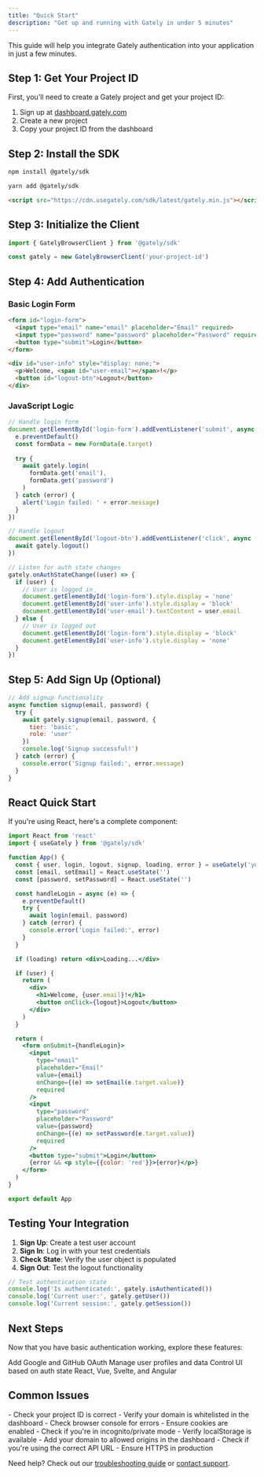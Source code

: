 ```yaml
---
title: "Quick Start"
description: "Get up and running with Gately in under 5 minutes"
---
```


This guide will help you integrate Gately authentication into your application in just a few minutes.

## Step 1: Get Your Project ID

First, you'll need to create a Gately project and get your project ID:

1. Sign up at [dashboard.gately.com](https://dashboard.gately.com)
2. Create a new project
3. Copy your project ID from the dashboard

## Step 2: Install the SDK

<CodeGroup>

```bash npm
npm install @gately/sdk
```


```bash yarn
yarn add @gately/sdk
```


```html CDN
<script src="https://cdn.usegately.com/sdk/latest/gately.min.js"></script>
```

</CodeGroup>

## Step 3: Initialize the Client

```javascript
import { GatelyBrowserClient } from '@gately/sdk'

const gately = new GatelyBrowserClient('your-project-id')
```

## Step 4: Add Authentication

### Basic Login Form

```html
<form id="login-form">
  <input type="email" name="email" placeholder="Email" required>
  <input type="password" name="password" placeholder="Password" required>
  <button type="submit">Login</button>
</form>

<div id="user-info" style="display: none;">
  <p>Welcome, <span id="user-email"></span>!</p>
  <button id="logout-btn">Logout</button>
</div>
```

### JavaScript Logic

```javascript
// Handle login form
document.getElementById('login-form').addEventListener('submit', async (e) => {
  e.preventDefault()
  const formData = new FormData(e.target)
  
  try {
    await gately.login(
      formData.get('email'),
      formData.get('password')
    )
  } catch (error) {
    alert('Login failed: ' + error.message)
  }
})

// Handle logout
document.getElementById('logout-btn').addEventListener('click', async () => {
  await gately.logout()
})

// Listen for auth state changes
gately.onAuthStateChange((user) => {
  if (user) {
    // User is logged in
    document.getElementById('login-form').style.display = 'none'
    document.getElementById('user-info').style.display = 'block'
    document.getElementById('user-email').textContent = user.email
  } else {
    // User is logged out
    document.getElementById('login-form').style.display = 'block'
    document.getElementById('user-info').style.display = 'none'
  }
})
```

## Step 5: Add Sign Up (Optional)

```javascript
// Add signup functionality
async function signup(email, password) {
  try {
    await gately.signup(email, password, {
      tier: 'basic',
      role: 'user'
    })
    console.log('Signup successful!')
  } catch (error) {
    console.error('Signup failed:', error.message)
  }
}
```

## React Quick Start

If you're using React, here's a complete component:

```jsx
import React from 'react'
import { useGately } from '@gately/sdk'

function App() {
  const { user, login, logout, signup, loading, error } = useGately('your-project-id')
  const [email, setEmail] = React.useState('')
  const [password, setPassword] = React.useState('')

  const handleLogin = async (e) => {
    e.preventDefault()
    try {
      await login(email, password)
    } catch (error) {
      console.error('Login failed:', error)
    }
  }

  if (loading) return <div>Loading...</div>

  if (user) {
    return (
      <div>
        <h1>Welcome, {user.email}!</h1>
        <button onClick={logout}>Logout</button>
      </div>
    )
  }

  return (
    <form onSubmit={handleLogin}>
      <input
        type="email"
        placeholder="Email"
        value={email}
        onChange={(e) => setEmail(e.target.value)}
        required
      />
      <input
        type="password"
        placeholder="Password"
        value={password}
        onChange={(e) => setPassword(e.target.value)}
        required
      />
      <button type="submit">Login</button>
      {error && <p style={{color: 'red'}}>{error}</p>}
    </form>
  )
}

export default App
```

## Testing Your Integration

1. **Sign Up**: Create a test user account
2. **Sign In**: Log in with your test credentials
3. **Check State**: Verify the user object is populated
4. **Sign Out**: Test the logout functionality

```javascript
// Test authentication state
console.log('Is authenticated:', gately.isAuthenticated())
console.log('Current user:', gately.getUser())
console.log('Current session:', gately.getSession())
```

## Next Steps

Now that you have basic authentication working, explore these features:

<CardGroup cols={2}>
  <Card title="SSO Integration" icon="google" href="/sso">
    Add Google and GitHub OAuth
  </Card>
  <Card title="User Management" icon="user" href="/user-management">
    Manage user profiles and data
  </Card>
  <Card title="UI Components" icon="palette" href="/ui-components">
    Control UI based on auth state
  </Card>
  <Card title="Framework Adapters" icon="react" href="/framework-adapters">
    React, Vue, Svelte, and Angular
  </Card>
</CardGroup>

## Common Issues

<AccordionGroup>
  <Accordion title="Authentication not working">
    - Check your project ID is correct
    - Verify your domain is whitelisted in the dashboard
    - Check browser console for errors
  </Accordion>
  <Accordion title="User state not persisting">
    - Ensure cookies are enabled
    - Check if you're in incognito/private mode
    - Verify localStorage is available
  </Accordion>
  <Accordion title="CORS errors">
    - Add your domain to allowed origins in the dashboard
    - Check if you're using the correct API URL
    - Ensure HTTPS in production
  </Accordion>
</AccordionGroup>

Need help? Check out our [troubleshooting guide](/troubleshooting) or [contact support](mailto:support@gately.com).